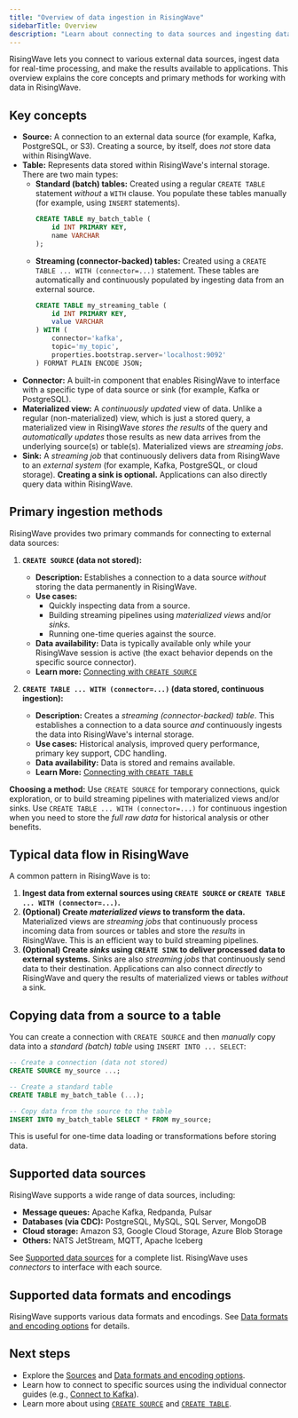 ```yaml
---
title: "Overview of data ingestion in RisingWave"
sidebarTitle: Overview
description: "Learn about connecting to data sources and ingesting data into RisingWave."
---
```

RisingWave lets you connect to various external data sources, ingest data for real-time processing, and make the results available to applications. This overview explains the core concepts and primary methods for working with data in RisingWave.

## Key concepts

*   **Source:** A connection to an external data source (for example, Kafka, PostgreSQL, or S3). Creating a source, by itself, does *not* store data within RisingWave.
*   **Table:** Represents data stored within RisingWave's internal storage. There are two main types:
    *   **Standard (batch) tables:** Created using a regular `CREATE TABLE` statement *without* a `WITH` clause. You populate these tables manually (for example, using `INSERT` statements).
        ```sql
        CREATE TABLE my_batch_table (
            id INT PRIMARY KEY,
            name VARCHAR
        );
        ```
    *   **Streaming (connector-backed) tables:** Created using a `CREATE TABLE ... WITH (connector=...)` statement.  These tables are automatically and continuously populated by ingesting data from an external source.
        ```sql
        CREATE TABLE my_streaming_table (
            id INT PRIMARY KEY,
            value VARCHAR
        ) WITH (
            connector='kafka',
            topic='my_topic',
            properties.bootstrap.server='localhost:9092'
        ) FORMAT PLAIN ENCODE JSON;
        ```
*   **Connector:** A built-in component that enables RisingWave to interface with a specific type of data source or sink (for example, Kafka or PostgreSQL).
*   **Materialized view:**  A *continuously updated* view of data.  Unlike a regular (non-materialized) view, which is just a stored query, a materialized view in RisingWave *stores the results* of the query and *automatically updates* those results as new data arrives from the underlying source(s) or table(s). Materialized views are *streaming jobs*.
*   **Sink:**  A *streaming job* that continuously delivers data from RisingWave to an *external system* (for example, Kafka, PostgreSQL, or cloud storage).  **Creating a sink is optional.** Applications can also directly query data within RisingWave.

## Primary ingestion methods

RisingWave provides two primary commands for connecting to external data sources:

1.  **`CREATE SOURCE` (data not stored):**

    *   **Description:** Establishes a connection to a data source *without* storing the data permanently in RisingWave.
    *   **Use cases:**
        *   Quickly inspecting data from a source.
        *   Building streaming pipelines using *materialized views* and/or *sinks*.
        *   Running one-time queries against the source.
    *   **Data availability:** Data is typically available only while your RisingWave session is active (the exact behavior depends on the specific source connector).
    *   **Learn more:** [Connecting with `CREATE SOURCE`](/ingestion/getting-started/connect-with-create-source)

2.  **`CREATE TABLE ... WITH (connector=...)` (data stored, continuous ingestion):**

    *   **Description:** Creates a *streaming (connector-backed) table*. This establishes a connection to a data source *and* continuously ingests the data into RisingWave's internal storage.
    *   **Use cases:** Historical analysis, improved query performance, primary key support, CDC handling.
    *   **Data availability:** Data is stored and remains available.
    *   **Learn More:** [Connecting with `CREATE TABLE`](/ingestion/getting-started/connect-with-create-table)

**Choosing a method:** Use `CREATE SOURCE` for temporary connections, quick exploration, or to build streaming pipelines with materialized views and/or sinks. Use `CREATE TABLE ... WITH (connector=...)` for continuous ingestion when you need to store the *full raw data* for historical analysis or other benefits.

## Typical data flow in RisingWave

A common pattern in RisingWave is to:

1.  **Ingest data from external sources using `CREATE SOURCE` or `CREATE TABLE ... WITH (connector=...)`.**
2.  **(Optional) Create *materialized views* to transform the data.** Materialized views are *streaming jobs* that continuously process incoming data from sources or tables and store the *results* in RisingWave. This is an efficient way to build streaming pipelines.
3.  **(Optional) Create *sinks* using `CREATE SINK` to deliver processed data to external systems.** Sinks are also *streaming jobs* that continuously send data to their destination. Applications can also connect *directly* to RisingWave and query the results of materialized views or tables *without* a sink.

## Copying data from a source to a table

You can create a connection with `CREATE SOURCE` and then *manually* copy data into a *standard (batch) table* using `INSERT INTO ... SELECT`:

```sql
-- Create a connection (data not stored)
CREATE SOURCE my_source ...;

-- Create a standard table
CREATE TABLE my_batch_table (...);

-- Copy data from the source to the table
INSERT INTO my_batch_table SELECT * FROM my_source;
```

This is useful for one-time data loading or transformations before storing data. 

## Supported data sources

RisingWave supports a wide range of data sources, including:

*   **Message queues:** Apache Kafka, Redpanda, Pulsar
*   **Databases (via CDC):** PostgreSQL, MySQL, SQL Server, MongoDB
*   **Cloud storage:** Amazon S3, Google Cloud Storage, Azure Blob Storage
*   **Others:** NATS JetStream, MQTT, Apache Iceberg

See [Supported data sources](/ingestion/getting-started/sources) for a complete list. RisingWave uses *connectors* to interface with each source.

## Supported data formats and encodings

RisingWave supports various data formats and encodings. See [Data formats and encoding options](/ingestion/getting-started/data-formats-and-encoding-options) for details.

## Next steps

*   Explore the [Sources](/ingestion/getting-started/sources) and [Data formats and encoding options](/ingestion/getting-started/data-formats-and-encoding-options).
*   Learn how to connect to specific sources using the individual connector guides (e.g., [Connect to Kafka](/ingestion/sources/apache-kafka)).
*   Learn more about using [`CREATE SOURCE`](/ingestion/getting-started/connect-with-create-source) and [`CREATE TABLE`](/ingestion/getting-started/connect-with-create-table).